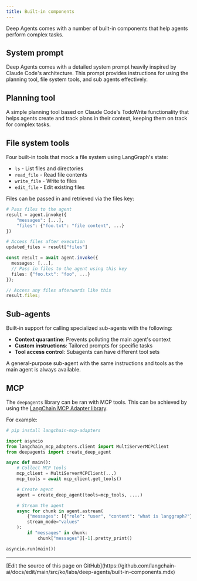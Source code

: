 ```yaml
---
title: Built-in components
---
```


Deep Agents comes with a number of built-in components that help agents perform complex tasks.

## System prompt

Deep Agents comes with a detailed system prompt heavily inspired by Claude Code's architecture. This prompt provides instructions for using the planning tool, file system tools, and sub agents effectively.

## Planning tool

A simple planning tool based on Claude Code's TodoWrite functionality that helps agents create and track plans in their context, keeping them on track for complex tasks.

## File system tools

Four built-in tools that mock a file system using LangGraph's state:

- `ls` - List files and directories
- `read_file` - Read file contents
- `write_file` - Write to files
- `edit_file` - Edit existing files

Files can be passed in and retrieved via the files key:

<CodeGroup>

```python Python
# Pass files to the agent
result = agent.invoke({
    "messages": [...],
    "files": {"foo.txt": "file content", ...}
})

# Access files after execution
updated_files = result["files"]
```

```typescript JavaScript
const result = await agent.invoke({
  messages: [...],
  // Pass in files to the agent using this key
  files: {"foo.txt": "foo", ...}
});

// Access any files afterwards like this
result.files;
```

</CodeGroup>

## Sub-agents

Built-in support for calling specialized sub-agents with the following:

- **Context quarantine**: Prevents polluting the main agent's context
- **Custom instructions**: Tailored prompts for specific tasks
- **Tool access control**: Subagents can have different tool sets

A general-purpose sub-agent with the same instructions and tools as the main agent is always available.

## MCP

The `deepagents` library can be ran with MCP tools. This can be achieved by using the [LangChain MCP Adapter library](https://github.com/langchain-ai/langchain-mcp-adapters).

For example:

```python
# pip install langchain-mcp-adapters

import asyncio
from langchain_mcp_adapters.client import MultiServerMCPClient
from deepagents import create_deep_agent

async def main():
    # Collect MCP tools
    mcp_client = MultiServerMCPClient(...)
    mcp_tools = await mcp_client.get_tools()

    # Create agent
    agent = create_deep_agent(tools=mcp_tools, ....)

    # Stream the agent
    async for chunk in agent.astream(
        {"messages": [{"role": "user", "content": "what is langgraph?"}]},
        stream_mode="values"
    ):
        if "messages" in chunk:
            chunk["messages"][-1].pretty_print()

asyncio.run(main())
```

---

<Callout icon="pen-to-square" iconType="regular">
  [Edit the source of this page on GitHub](https://github.com/langchain-ai/docs/edit/main/src/ko/labs/deep-agents/built-in-components.mdx)
</Callout>
